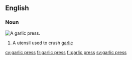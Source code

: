 ==English==

===Noun===
[[File:Presse-ail ikéa koncis 01.jpg|thumb|A garlic press.]]
{{en-noun|es}}
# A utensil used to crush [[garlic]]

[[cy:garlic press]]
[[fr:garlic press]]
[[fi:garlic press]]
[[sv:garlic press]]